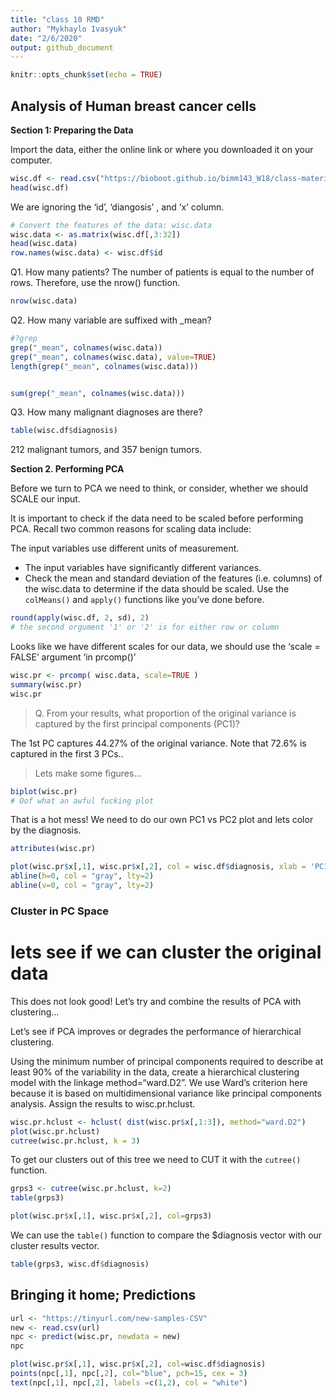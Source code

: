 ```yaml
---
title: "class 10 RMD"
author: "Mykhaylo Ivasyuk"
date: "2/6/2020"
output: github_document
---
```


```r
knitr::opts_chunk$set(echo = TRUE)
```

## Analysis of Human breast cancer cells 

**Section 1:  Preparing the Data** 

Import the data, either the online link or where you downloaded it on your computer.


```r
wisc.df <- read.csv("https://bioboot.github.io/bimm143_W18/class-material/WisconsinCancer.csv")
head(wisc.df)
```


We are ignoring the 'id', 'diangosis' , and 'x' column.  


```r
# Convert the features of the data: wisc.data
wisc.data <- as.matrix(wisc.df[,3:32])
head(wisc.data)
row.names(wisc.data) <- wisc.df$id
```


Q1. How many patients?  The number of patients is equal to the number of rows.  Therefore, use the nrow() function.

```r
nrow(wisc.data)
```

Q2.  How many variable are suffixed with _mean?
```r
#?grep
grep("_mean", colnames(wisc.data))
grep("_mean", colnames(wisc.data), value=TRUE)  
length(grep("_mean", colnames(wisc.data)))


sum(grep("_mean", colnames(wisc.data)))
```






Q3.  How many malignant diagnoses are there?
```r
table(wisc.df$diagnosis)
```

212 malignant tumors, and 357 benign tumors.






**Section 2.  Performing PCA**

Before we turn to PCA we need to think, or consider, whether we should SCALE our input.

It is important to check if the data need to be scaled before performing PCA. Recall two common reasons for scaling data include:

The input variables use different units of measurement.

- The input variables have significantly different variances.
- Check the mean and standard deviation of the features (i.e. columns) of the wisc.data to determine if the data should be scaled. Use the `colMeans()` and `apply()` functions like you’ve done before.

```r
round(apply(wisc.df, 2, sd), 2)
# the second orgument '1' or '2' is for either row or column

```

Looks like we have different scales for our data, we should use the 'scale = FALSE' argument 'in prcomp()'
 
```r
wisc.pr <- prcomp( wisc.data, scale=TRUE )
summary(wisc.pr)
wisc.pr
```

> Q. From your results, what proportion of the original variance is captured by the first principal components (PC1)?

The 1st PC captures 44.27% of the original variance. Note that 72.6% is captured in the first 3 PCs..


> Lets make some figures...

```r
biplot(wisc.pr)
# Oof what an awful fucking plot
```

That is a hot mess! We need to do our own PC1 vs PC2 plot and lets color by the diagnosis.


```r
attributes(wisc.pr)
```

```r
plot(wisc.pr$x[,1], wisc.pr$x[,2], col = wisc.df$diagnosis, xlab = 'PC1', ylab = 'PC2')
abline(h=0, col = "gray", lty=2)
abline(v=0, col = "gray", lty=2)
```


### Cluster in PC Space

# lets see if we can cluster the original data

This does not look good! Let's try and combine the results of PCA with clustering...

Let’s see if PCA improves or degrades the performance of hierarchical clustering.

Using the minimum number of principal components required to describe at least 90% of the variability in the data, create a hierarchical clustering model with the linkage method="ward.D2". We use Ward’s criterion here because it is based on multidimensional variance like principal components analysis. Assign the results to wisc.pr.hclust.

```r
wisc.pr.hclust <- hclust( dist(wisc.pr$x[,1:3]), method="ward.D2")
plot(wisc.pr.hclust)
cutree(wisc.pr.hclust, k = 3)

```

To get our clusters out of this tree we need to CUT it with the `cutree()` function.

```r
grps3 <- cutree(wisc.pr.hclust, k=2)
table(grps3)
```

```r
plot(wisc.pr$x[,1], wisc.pr$x[,2], col=grps3)
```

We can use the `table()` function to compare the $diagnosis vector with our cluster results vector.

```r
table(grps3, wisc.df$diagnosis)
```


## Bringing it home; Predictions 

```r
url <- "https://tinyurl.com/new-samples-CSV"
new <- read.csv(url)
npc <- predict(wisc.pr, newdata = new)
npc
```

```r
plot(wisc.pr$x[,1], wisc.pr$x[,2], col=wisc.df$diagnosis)
points(npc[,1], npc[,2], col="blue", pch=15, cex = 3)
text(npc[,1], npc[,2], labels =c(1,2), col = "white")
```





























































































